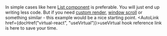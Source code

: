 
In simple cases like here [List component](../list/simple) is preferable. You will just end up writing less code.
But if you need [custom render](./custom-render), [window scroll](./window-scroll) or something similar - this example would be a nice starting
point. <AutoLink href={docHref("virtual-react", "useVirtual")}>useVirtual hook</AutoLink> reference link is here to save your time.
